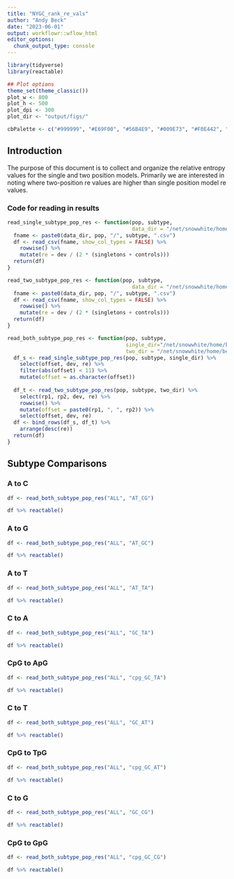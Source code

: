 ```yaml
---
title: "NYGC_rank_re_vals"
author: "Andy Beck"
date: "2023-06-01"
output: workflowr::wflow_html
editor_options:
  chunk_output_type: console
---
```


```r
library(tidyverse)
library(reactable)

## Plot options
theme_set(theme_classic())
plot_w <- 800
plot_h <- 500
plot_dpi <- 300
plot_dir <- "output/figs/"

cbPalette <- c("#999999", "#E69F00", "#56B4E9", "#009E73", "#F0E442", "#0072B2", "#D55E00", "#CC79A7", "#000000")
```

## Introduction

The purpose of this document is to collect and organize the relative entropy values for the single and two position models. Primarily we are interested in noting where two-position re values are higher than single position model re values.

### Code for reading in results

```r
read_single_subtype_pop_res <- function(pop, subtype, 
                                        data_dir = "/net/snowwhite/home/beckandy/research/1000G_NYGC_LSCI/output/single_pos/"){
  fname <- paste0(data_dir, pop, "/", subtype, ".csv")
  df <- read_csv(fname, show_col_types = FALSE) %>%
    rowwise() %>%
    mutate(re = dev / (2 * (singletons + controls)))
  return(df)
}

read_two_subtype_pop_res <- function(pop, subtype, 
                                        data_dir = "/net/snowwhite/home/beckandy/research/1000G_NYGC_LSCI/output/two_pos/"){
  fname <- paste0(data_dir, pop, "/", subtype, ".csv")
  df <- read_csv(fname, show_col_types = FALSE) %>%
    rowwise() %>%
    mutate(re = dev / (2 * (singletons + controls)))
  return(df)
}

read_both_subtype_pop_res <- function(pop, subtype, 
                                      single_dir="/net/snowwhite/home/beckandy/research/1000G_NYGC_LSCI/output/single_pos/",
                                      two_dir = "/net/snowwhite/home/beckandy/research/1000G_NYGC_LSCI/output/two_pos/"){
  df_s <- read_single_subtype_pop_res(pop, subtype, single_dir) %>%
    select(offset, dev, re) %>%
    filter(abs(offset) < 11) %>%
    mutate(offset = as.character(offset))
  
  df_t <- read_two_subtype_pop_res(pop, subtype, two_dir) %>%
    select(rp1, rp2, dev, re) %>%
    rowwise() %>%
    mutate(offset = paste0(rp1, ", ", rp2)) %>%
    select(offset, dev, re)
  df <- bind_rows(df_s, df_t) %>%
    arrange(desc(re))
  return(df)
}
```

## Subtype Comparisons

### A to C

```r
df <- read_both_subtype_pop_res("ALL", "AT_CG")

df %>% reactable()
```

### A to G

```r
df <- read_both_subtype_pop_res("ALL", "AT_GC")

df %>% reactable()
```

### A to T

```r
df <- read_both_subtype_pop_res("ALL", "AT_TA")

df %>% reactable()
```

### C to A

```r
df <- read_both_subtype_pop_res("ALL", "GC_TA")

df %>% reactable()
```

### CpG to ApG

```r
df <- read_both_subtype_pop_res("ALL", "cpg_GC_TA")

df %>% reactable()
```

### C to T

```r
df <- read_both_subtype_pop_res("ALL", "GC_AT")

df %>% reactable()
```

### CpG to TpG

```r
df <- read_both_subtype_pop_res("ALL", "cpg_GC_AT")

df %>% reactable()
```

### C to G

```r
df <- read_both_subtype_pop_res("ALL", "GC_CG")

df %>% reactable()
```

### CpG to GpG

```r
df <- read_both_subtype_pop_res("ALL", "cpg_GC_CG")

df %>% reactable()
```
